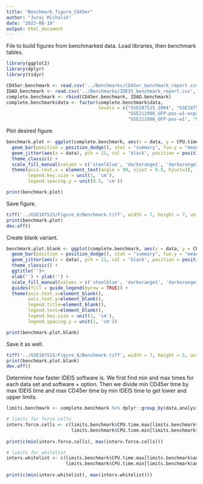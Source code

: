 ```yaml
---
title: "Benchmark_figure_CD45er"
author: "Juraj Michalik"
date: "2023-08-19"
output: html_document
---
```

 File to build figures from benchmarked data. Load libraries, then benchmark tables.
 
```r
library(ggplot2)
library(dplyr)
library(tidyr)
```

```r
CD45er.benchmark <- read.csv('../Benchmarks/CD45er_benchmark_report.csv', sep = '\t') %>% dplyr::arrange(data, run)
IDAO.benchmark <- read.csv('../Benchmarks/IDEIS_benchmark_report.csv', sep = '\t') %>% dplyr::arrange(data, run)
complete.benchmark <- rbind(CD45er.benchmark, IDAO.benchmark)
complete.benchmark$data <- factor(complete.benchmark$data, 
                                  levels = c("GSE187515_2004", "GSE187515_2023Rep1", "GSE187515_2023Rep2", 
                                             "GSE212998_GFP-pos-w1-expand", "GSE212998_GFP-pos-w2-expand",
                                             "GSE212998_GFP-pos-w1", "GSE212998_GFP-pos-w2", "GSE212998_GFP-neg-expand"))
```

Plot desired figure.

```r
benchmark.plot <- ggplot(complete.benchmark, aes(x = data, y = CPU.time, fill = analysis)) +
  geom_bar(position = position_dodge(), stat = "summary", fun.y = "mean") +
  geom_jitter(aes(x = data), pch = 21, col = 'black', position = position_jitterdodge(jitter.width = 0.1), size = 2) + 
  theme_classic() + 
  scale_fill_manual(values = c('steelblue', 'darkorange1', 'darkorange3')) +
  theme(axis.text.x = element_text(angle = 90, vjust = 0.5, hjust=1),
        legend.key.size = unit(1, 'cm'),
        legend.spacing.y = unit(0.5, 'cm'))

print(benchmark.plot)
```

Save figure.

```r
tiff('../GSE187515/Figure_6/Benchmark.tiff', width = 7, height = 7, units = 'in', res = 200)
print(benchmark.plot)
dev.off()
```

Create blank variant.

```r
benchmark.plot.blank <- ggplot(complete.benchmark, aes(x = data, y = CPU.time, fill = analysis)) +
  geom_bar(position = position_dodge(), stat = "summary", fun.y = "mean") +
  geom_jitter(aes(x = data), pch = 21, col = 'black', position = position_jitterdodge(jitter.width = 0.1), size = 2) + 
  theme_classic() + 
  ggtitle('')+
  xlab('') + ylab('') + 
  scale_fill_manual(values = c('steelblue', 'darkorange1', 'darkorange3')) +
  guides(fill = guide_legend(byrow = TRUE)) +
  theme(axis.text.x=element_blank(),
        axis.text.y=element_blank(),
        legend.title=element_blank(),
        legend.text=element_blank(),
        legend.key.size = unit(1, 'cm'),
        legend.spacing.y = unit(1, 'cm'))

print(benchmark.plot.blank)
```

Save it as well.

```r
tiff('../GSE187515/Figure_6/Benchmark.tiff', width = 7, height = 5, units = 'in', res = 200)
print(benchmark.plot.blank)
dev.off()
```

Determine how faster IDEIS software is. We first find min and max times for each data set and software + option. Then we divide min CD45er time by max IDEIS time and max CD45er time by min IDEIS time to get lower and upper limits.

```r
limits.benchmark <- complete.benchmark %>% dplyr::group_by(data,analysis) %>% dplyr::summarise(CPU.time.min = min(CPU.time), CPU.time.max = max(CPU.time))

# limits for force cells
interv.force.cells <- c(limits.benchmark$CPU.time.max[limits.benchmark$analysis == 'CD45er']/limits.benchmark$CPU.time.min[limits.benchmark$analysis == 'IDEIS_force_cells'],
                        limits.benchmark$CPU.time.min[limits.benchmark$analysis == 'CD45er']/limits.benchmark$CPU.time.max[limits.benchmark$analysis == 'IDEIS_force_cells'])
  
print(c(min(interv.force.cells), max(interv.force.cells)))

# limits for whitelist
interv.whitelist <- c(limits.benchmark$CPU.time.max[limits.benchmark$analysis == 'CD45er']/limits.benchmark$CPU.time.min[limits.benchmark$analysis == 'IDEIS_whitelist'],
                      limits.benchmark$CPU.time.min[limits.benchmark$analysis == 'CD45er']/limits.benchmark$CPU.time.max[limits.benchmark$analysis == 'IDEIS_whitelist'])
  
print(c(min(interv.whitelist), max(interv.whitelist)))
```


